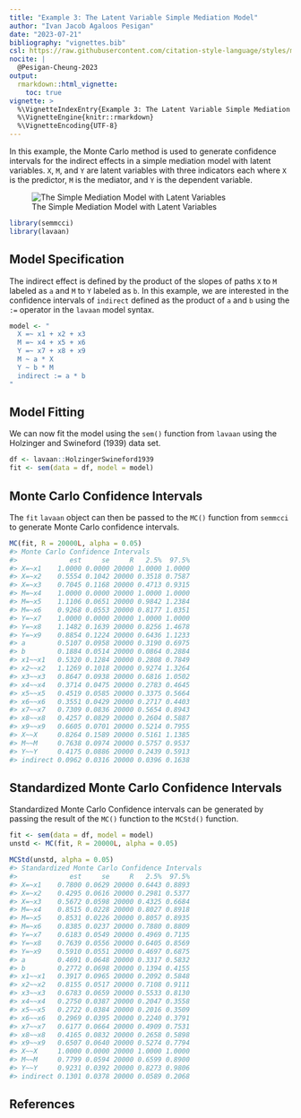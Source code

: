 ```yaml
---
title: "Example 3: The Latent Variable Simple Mediation Model"
author: "Ivan Jacob Agaloos Pesigan"
date: "2023-07-21"
bibliography: "vignettes.bib"
csl: https://raw.githubusercontent.com/citation-style-language/styles/master/apa.csl
nocite: |
  @Pesigan-Cheung-2023
output:
  rmarkdown::html_vignette:
    toc: true
vignette: >
  %\VignetteIndexEntry{Example 3: The Latent Variable Simple Mediation Model}
  %\VignetteEngine{knitr::rmarkdown}
  %\VignetteEncoding{UTF-8}
---
```


<!-- vignettes/example-3-latent.Rmd is generated from .setup/vignettes/example-3-latent.Rmd.orig. Please edit that file -->





In this example,
the Monte Carlo method is used to generate confidence intervals
for the indirect effects in a simple mediation model with latent variables.
`X`, `M`, and `Y` are latent variables with three indicators each
where `X` is the predictor, `M` is the mediator,
and `Y` is the dependent variable.

![The Simple Mediation Model with Latent Variables](https://raw.githubusercontent.com/jeksterslab/semmcci/main/.setup/latex/figures/png/latent.png)


```r
library(semmcci)
library(lavaan)
```

## Model Specification

The indirect effect is defined by the product of the slopes
of paths `X` to `M` labeled as `a` and `M` to `Y` labeled as `b`.
In this example, we are interested in the confidence intervals of `indirect`
defined as the product of `a` and `b` using the `:=` operator
in the `lavaan` model syntax.


```r
model <- "
  X =~ x1 + x2 + x3
  M =~ x4 + x5 + x6
  Y =~ x7 + x8 + x9
  M ~ a * X
  Y ~ b * M
  indirect := a * b
"
```

## Model Fitting

We can now fit the model using the `sem()` function from `lavaan` using the Holzinger and Swineford (1939) data set.


```r
df <- lavaan::HolzingerSwineford1939
fit <- sem(data = df, model = model)
```

## Monte Carlo Confidence Intervals

The `fit` `lavaan` object can then be passed to the `MC()` function from `semmcci`
to generate Monte Carlo confidence intervals.


```r
MC(fit, R = 20000L, alpha = 0.05)
#> Monte Carlo Confidence Intervals
#>             est     se     R   2.5%  97.5%
#> X=~x1    1.0000 0.0000 20000 1.0000 1.0000
#> X=~x2    0.5554 0.1042 20000 0.3518 0.7587
#> X=~x3    0.7045 0.1168 20000 0.4713 0.9315
#> M=~x4    1.0000 0.0000 20000 1.0000 1.0000
#> M=~x5    1.1106 0.0651 20000 0.9842 1.2384
#> M=~x6    0.9268 0.0553 20000 0.8177 1.0351
#> Y=~x7    1.0000 0.0000 20000 1.0000 1.0000
#> Y=~x8    1.1482 0.1639 20000 0.8256 1.4678
#> Y=~x9    0.8854 0.1224 20000 0.6436 1.1233
#> a        0.5107 0.0958 20000 0.3190 0.6975
#> b        0.1884 0.0514 20000 0.0864 0.2884
#> x1~~x1   0.5320 0.1284 20000 0.2808 0.7849
#> x2~~x2   1.1269 0.1018 20000 0.9274 1.3264
#> x3~~x3   0.8647 0.0938 20000 0.6816 1.0502
#> x4~~x4   0.3714 0.0475 20000 0.2783 0.4645
#> x5~~x5   0.4519 0.0585 20000 0.3375 0.5664
#> x6~~x6   0.3551 0.0429 20000 0.2717 0.4403
#> x7~~x7   0.7309 0.0836 20000 0.5654 0.8943
#> x8~~x8   0.4257 0.0829 20000 0.2604 0.5887
#> x9~~x9   0.6605 0.0701 20000 0.5214 0.7955
#> X~~X     0.8264 0.1589 20000 0.5161 1.1385
#> M~~M     0.7638 0.0974 20000 0.5757 0.9537
#> Y~~Y     0.4175 0.0886 20000 0.2439 0.5913
#> indirect 0.0962 0.0316 20000 0.0396 0.1638
```

## Standardized Monte Carlo Confidence Intervals

Standardized Monte Carlo Confidence intervals can be generated by passing the result of the `MC()` function to the `MCStd()` function.


```r
fit <- sem(data = df, model = model)
unstd <- MC(fit, R = 20000L, alpha = 0.05)
```


```r
MCStd(unstd, alpha = 0.05)
#> Standardized Monte Carlo Confidence Intervals
#>             est     se     R   2.5%  97.5%
#> X=~x1    0.7800 0.0629 20000 0.6443 0.8893
#> X=~x2    0.4295 0.0616 20000 0.2981 0.5377
#> X=~x3    0.5672 0.0598 20000 0.4325 0.6684
#> M=~x4    0.8515 0.0228 20000 0.8027 0.8918
#> M=~x5    0.8531 0.0226 20000 0.8057 0.8935
#> M=~x6    0.8385 0.0237 20000 0.7880 0.8809
#> Y=~x7    0.6183 0.0549 20000 0.4969 0.7135
#> Y=~x8    0.7639 0.0556 20000 0.6405 0.8569
#> Y=~x9    0.5910 0.0551 20000 0.4697 0.6875
#> a        0.4691 0.0648 20000 0.3317 0.5832
#> b        0.2772 0.0698 20000 0.1394 0.4155
#> x1~~x1   0.3917 0.0965 20000 0.2092 0.5848
#> x2~~x2   0.8155 0.0517 20000 0.7108 0.9111
#> x3~~x3   0.6783 0.0659 20000 0.5533 0.8130
#> x4~~x4   0.2750 0.0387 20000 0.2047 0.3558
#> x5~~x5   0.2722 0.0384 20000 0.2016 0.3509
#> x6~~x6   0.2969 0.0395 20000 0.2240 0.3791
#> x7~~x7   0.6177 0.0664 20000 0.4909 0.7531
#> x8~~x8   0.4165 0.0832 20000 0.2658 0.5898
#> x9~~x9   0.6507 0.0640 20000 0.5274 0.7794
#> X~~X     1.0000 0.0000 20000 1.0000 1.0000
#> M~~M     0.7799 0.0594 20000 0.6599 0.8900
#> Y~~Y     0.9231 0.0392 20000 0.8273 0.9806
#> indirect 0.1301 0.0378 20000 0.0589 0.2068
```

## References
